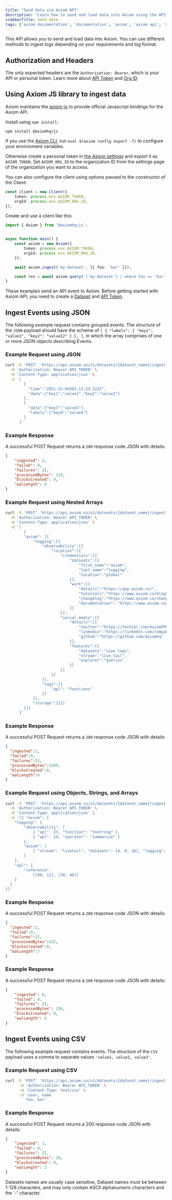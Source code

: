 ```yaml
---
title: "Send data via Axiom API"
description: "Learn how to send and load data into Axiom using the API."
sidebarTitle: Send data
tags: ['axiom documentation', 'documentation', 'axiom', 'axiom api', 'rest api', 'rest', 'authorization', 'headers', 'send data', 'ingesting', 'json', 'arrays', 'nested arrays', 'objects', 'strings', 'csv', 'response']
---
```


This API allows you to send and load data into Axiom. You can use different methods to ingest logs depending on your requirements and log format.

## Authorization and Headers

The only expected headers are the `Authorization: Bearer`, which is your API or personal token. Learn more about [API Token](/reference/tokens) and [Org ID](/restapi/introduction#organization-id).

## Using Axiom JS library to ingest data

Axiom maintains the [axiom-js](https://github.com/axiomhq/axiom-js) to provide official Javascript bindings for the Axiom API.

Install using `npm install`:

```shell
npm install @axiomhq/js
```

If you use the [Axiom CLI](https://github.com/axiomhq/cli), run `eval $(axiom config export -f)` to configure your environment variables.

Otherwise create a personal token in [the Axiom settings](https://app.axiom.co/profile) and export it as `AXIOM_TOKEN`. Set `AXIOM_ORG_ID` to the organization ID from the settings page of the organization you want to access.

You can also configure the client using options passed to the constructor of the Client:

```ts
const client = new Client({
    token: process.env.AXIOM_TOKEN,
    orgId: process.env.AXIOM_ORG_ID,
});
```

Create and use a client like this:

```ts
import { Axiom } from '@axiomhq/js';


async function main() {
    const axiom = new Axiom({
        token: process.env.AXIOM_TOKEN,
        orgId: process.env.AXIOM_ORG_ID,
    });

    await axiom.ingest('my-dataset', [{ foo: 'bar' }]);

    const res = await axiom.query(`['my-dataset'] | where foo == 'bar' | limit 100`);
}
```

These examples send an API event to Axiom. Before getting started with Axiom API, you need to create a [Dataset](/reference/datasets) and [API Token](/reference/tokens).

## Ingest Events using JSON

The following example request contains grouped events. The structure of the `JSON` payload should have the scheme of `[ { "labels": { "key1": "value1", "key2": "value12" } }, ]`, in which the array comprises of one or more JSON objects describing Events.

### Example Request using JSON

```bash
curl -X 'POST' 'https://api.axiom.co/v1/datasets/{dataset_name}/ingest' \
  -H 'Authorization: Bearer API_TOKEN' \
  -H 'Content-Type: application/json' \
  -d '[
        {
          "time":"2021-23-04302:11:23.222Z",
          "data":{"key1":"value1","key2":"value2"}
        },
        {
          "data":{"key3":"value3"},
          "labels":{"key4":"value4"}
        }
      ]'
```

### Example Response

A successful POST Request returns a `200` response code JSON with details:

```json
{
    "ingested": 2,
    "failed": 0,
    "failures": [],
    "processedBytes": 219,
    "blocksCreated": 0,
    "walLength": 8
}
```

### Example Request using Nested Arrays

```bash
curl -X 'POST' 'https://api.axiom.co/v1/datasets/{dataset_name}/ingest' \
  -H 'Authorization: Bearer API_TOKEN' \
  -H 'Content-Type: application/json' \
  -d '[
        {
        "axiom": [{
            "logging":[{
                "observability":[{
                    "location":[{
                        "credentials":[{
                            "datasets":[{
                                "first_name":"axiom",
                                "last_name":"logging",
                                "location":"global"
                            }],
                            "work":[{
                                "details":"https://app.axiom.co/",
                                "tutorials":"https://www.axiom.co/blog",
                                "changelog":"https://www.axiom.co/changelog",
                                "documentation": "https://www.axiom.co/docs"
                            }]
                        }],
                        "social_media":[{
                            "details":[{
                                "twitter":"https://twitter.com/AxiomFM",
                                "linkedin":"https://linkedin.com/company/axiomhq",
                                "github":"https://github.com/axiomhq"
                            }],
                            "features":[{
                                "datasets":"view logs",
                                "stream":"live_tail",
                                "explorer":"queries"
                            }]
                        }]
                    }]
                }],
                "logs":[{
                    "apl": "functions"
                }]
            }],
            "storage":[{}]
        }]}
      ]'
```

### Example Response

A successful POST Request returns a `200` response code JSON with details:

```json
{
  "ingested":1,
  "failed":0,
  "failures":[],
  "processedBytes":1509,
  "blocksCreated":0,
  "walLength":6
}
```

### Example Request using Objects, Strings, and Arrays

```bash
curl -X 'POST' 'https://api.axiom.co/v1/datasets/{dataset_name}/ingest' \
  -H 'Authorization: Bearer API_TOKEN' \
  -H 'Content-Type: application/json' \
  -d '[{ "axiom": {
    "logging": {
        "observability": [
            { "apl": 23, "function": "tostring" },
            { "apl": 24, "operator": "summarize" }
        ],
        "axiom": [
            { "stream": "livetail", "datasets": [4, 0, 16], "logging": "observability", "metrics": 8, "dashboard": 10, "alerting": "kubernetes" }
        ]
    },
    "apl": {
        "reference":
            [[80, 12], [30, 40]]
    }
  }
}]'
```

### Example Response

A successful POST Request returns a `200` response code JSON with details:

```json
{
  "ingested":1,
  "failed":0,
  "failures":[],
  "processedBytes":432,
  "blocksCreated":0,
  "walLength":7
}
```

### Example Response

A successful POST Request returns a `200` response code JSON with details:

```json
{
    "ingested": 6,
    "failed": 0,
    "failures": [],
    "processedBytes": 236,
    "blocksCreated": 0,
    "walLength": 6
}
```

## Ingest Events using CSV

The following example request contains events. The structure of the `CSV` payload uses a comma to separate values `'value1, value2, value3'`.

### Example Request using CSV

```bash
curl -X 'POST' 'https://api.axiom.co/v1/datasets/{dataset_name}/ingest' \
      -H 'Authorization: Bearer API_TOKEN' \
      -H 'Content-Type: text/csv' \
      -d 'user, name
         foo, bar'
```

### Example Response

A successful POST Request returns a 200 response code JSON with details:

```json
{
    "ingested": 1,
    "failed": 0,
    "failures": [],
    "processedBytes": 28,
    "blocksCreated": 0,
    "walLength": 2
}
```

Datasets names are usually case sensitive, Dataset names must be between 1-128 characters, and may only contain ASCII alphanumeric characters and the '-' character.
